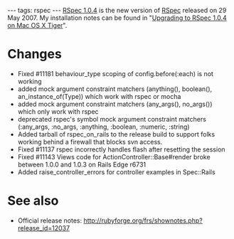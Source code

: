 ---
tags: rspec
---
[[RSpec 1.0.4]] is the new version of [[RSpec]] released on 29 May 2007. My installation notes can be found in "[[Upgrading to RSpec 1.0.4 on Mac OS X Tiger]]".

= Changes =

* Fixed #11181 behaviour_type scoping of config.before(:each) is not working
* added mock argument constraint matchers (anything(), boolean(), an_instance_of(Type)) which work with rspec or mocha
* added mock argument constraint matchers (any_args(), no_args()) which only work with rspec
* deprecated rspec's symbol mock argument constraint matchers (:any_args, :no_args, :anything, :boolean, :numeric, :string)
* Added tarball of rspec_on_rails to the release build to support folks working behind a firewall that blocks svn access.
* Fixed #11137 rspec incorrectly handles flash after resetting the session
* Fixed #11143 Views code for ActionController::Base#render broke between 1.0.0 and 1.0.3 on Rails Edge r6731
* Added raise_controller_errors for controller examples in Spec::Rails

= See also =

* Official release notes: http://rubyforge.org/frs/shownotes.php?release_id=12037
